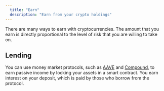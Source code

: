 ```yaml
---
  title: "Earn"
  description: "Earn from your crypto holdings"
---
```


There are many ways to earn with cryptocurrencies. The amount that you earn is directly proportional to the level of risk that you are willing to take on.

## Lending

You can use money market protocols, such as [AAVE](/projects/aave) and [Compound](/projects/compound), to earn passive income by locking your assets in a smart contract. You earn interest on your deposit, which is paid by those who borrow from the protocol.
